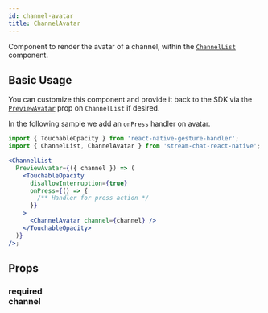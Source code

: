 ```yaml
---
id: channel-avatar
title: ChannelAvatar
---
```



Component to render the avatar of a channel, within the [`ChannelList`](../core-components/channel_list.mdx) component.

## Basic Usage

You can customize this component and provide it back to the SDK via the [`PreviewAvatar`](../core-components/channel_list.mdx#previewavatar) prop on `ChannelList` if desired.

In the following sample we add an `onPress` handler on avatar.

```jsx
import { TouchableOpacity } from 'react-native-gesture-handler';
import { ChannelList, ChannelAvatar } from 'stream-chat-react-native';

<ChannelList
  PreviewAvatar={({ channel }) => (
    <TouchableOpacity
      disallowInterruption={true}
      onPress={() => {
        /** Handler for press action */
      }}
    >
      <ChannelAvatar channel={channel} />
    </TouchableOpacity>
  )}
/>;
```

## Props

### <div class="label required">required</div> **channel**

<Channel />
